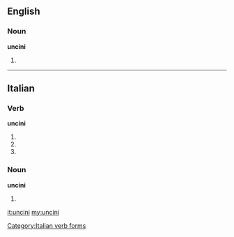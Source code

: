 ==English==

===Noun===
'''uncini'''

# {{plural of|uncinus}}

----

==Italian==

===Verb===
'''uncini'''

# {{form of|[[second-person|Second-person]] [[singular]] [[present tense]]|uncinare|lang=Italian}}
# {{form of|[[first-person|First-person]] singular, second-person singular and [[third-person]] singular [[present subjunctive]]|uncinare|lang=Italian}}
# {{form of|Third-person singular [[imperative]]|uncinare|lang=Italian}}

===Noun===
'''uncini''' {{m}}

# {{plural of|[[uncino]]|lang=Italian}}

[[Category:Italian verb forms]]

[[it:uncini]]
[[my:uncini]]